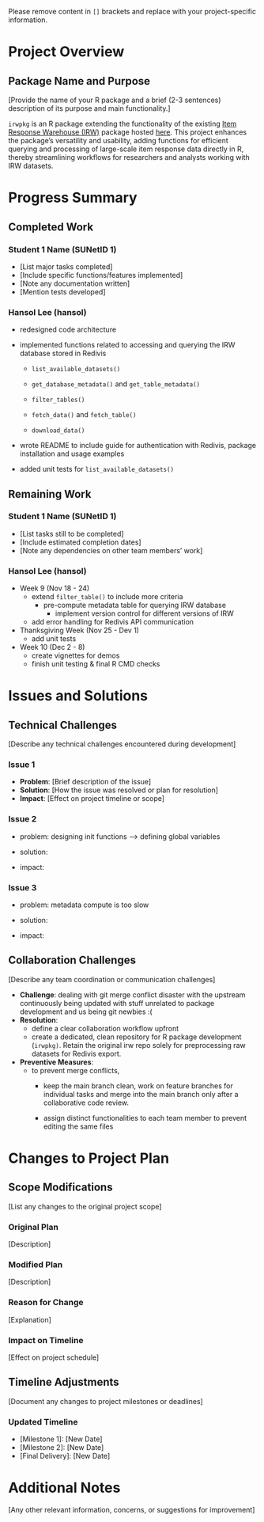 ::: callout-note
Please remove content in `[]` brackets and replace with your project-specific information.
:::

# Project Overview

## Package Name and Purpose

\[Provide the name of your R package and a brief (2-3 sentences) description of its purpose and main functionality.\]

`irwpkg` is an R package extending the functionality of the existing [Item Response Warehouse (IRW)](https://datapages.github.io/irw/) package hosted [here](https://github.com/ben-domingue/irw). This project enhances the package’s versatility and usability, adding functions for efficient querying and processing of large-scale item response data directly in R, thereby streamlining workflows for researchers and analysts working with IRW datasets.

# Progress Summary

## Completed Work

### Student 1 Name (SUNetID 1)

-   \[List major tasks completed\]
-   \[Include specific functions/features implemented\]
-   \[Note any documentation written\]
-   \[Mention tests developed\]

### Hansol Lee (hansol)

-   redesigned code architecture

-   implemented functions related to accessing and querying the IRW database stored in Redivis

    -   `list_available_datasets()`

    -   `get_database_metadata()` and `get_table_metadata()`

    -   `filter_tables()`

    -   `fetch_data()` and `fetch_table()`

    -   `download_data()`

-   wrote README to include guide for authentication with Redivis, package installation and usage examples

-   added unit tests for `list_available_datasets()`

## Remaining Work

### Student 1 Name (SUNetID 1)

-   \[List tasks still to be completed\]
-   \[Include estimated completion dates\]
-   \[Note any dependencies on other team members' work\]

### Hansol Lee (hansol)

-   Week 9 (Nov 18 - 24)
    -   extend `filter_table()` to include more criteria
        -   pre-compute metadata table for querying IRW database
            -   implement version control for different versions of IRW
    -   add error handling for Redivis API communication
-   Thanksgiving Week (Nov 25 - Dev 1)
    -   add unit tests
-   Week 10 (Dec 2 - 8)
    -   create vignettes for demos
    -   finish unit testing & final R CMD checks

# Issues and Solutions

## Technical Challenges

\[Describe any technical challenges encountered during development\]

### Issue 1

-   **Problem**: \[Brief description of the issue\]
-   **Solution**: \[How the issue was resolved or plan for resolution\]
-   **Impact**: \[Effect on project timeline or scope\]

### Issue 2

-   problem: designing init functions –\> defining global variables

-   solution:

-   impact:

### Issue 3

-   problem: metadata compute is too slow

-   solution:

-   impact:

## Collaboration Challenges

\[Describe any team coordination or communication challenges\]

-   **Challenge**: dealing with git merge conflict disaster with the upstream continuously being updated with stuff unrelated to package development and us being git newbies :(
-   **Resolution**:
    -   define a clear collaboration workflow upfront
    -   create a dedicated, clean repository for R package development (`irwpkg)`. Retain the original irw repo solely for preprocessing raw datasets for Redivis export.
-   **Preventive Measures**:
    -   to prevent merge conflicts,
        -   keep the main branch clean, work on feature branches for individual tasks and merge into the main branch only after a collaborative code review.

        -   assign distinct functionalities to each team member to prevent editing the same files

# Changes to Project Plan

## Scope Modifications

\[List any changes to the original project scope\]

### Original Plan

\[Description\]

### Modified Plan

\[Description\]

### Reason for Change

\[Explanation\]

### Impact on Timeline

\[Effect on project schedule\]

## Timeline Adjustments

\[Document any changes to project milestones or deadlines\]

### Updated Timeline

-   \[Milestone 1\]: \[New Date\]
-   \[Milestone 2\]: \[New Date\]
-   \[Final Delivery\]: \[New Date\]

# Additional Notes

\[Any other relevant information, concerns, or suggestions for improvement\]
